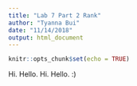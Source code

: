 ```yaml
---
title: "Lab 7 Part 2 Rank"
author: "Tyanna Bui"
date: "11/14/2018"
output: html_document
---
```


```r
knitr::opts_chunk$set(echo = TRUE)
```

Hi. Hello. Hi. Hello. :)